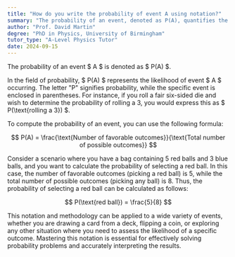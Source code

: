 ```yaml
---
title: "How do you write the probability of event A using notation?"
summary: "The probability of an event, denoted as P(A), quantifies the likelihood of that event occurring."
author: "Prof. David Martin"
degree: "PhD in Physics, University of Birmingham"
tutor_type: "A-Level Physics Tutor"
date: 2024-09-15
---
```


The probability of an event $ A $ is denoted as $ P(A) $.

In the field of probability, $ P(A) $ represents the likelihood of event $ A $ occurring. The letter "P" signifies probability, while the specific event is enclosed in parentheses. For instance, if you roll a fair six-sided die and wish to determine the probability of rolling a 3, you would express this as $ P(\text{rolling a 3}) $.

To compute the probability of an event, you can use the following formula:

$$ 
P(A) = \frac{\text{Number of favorable outcomes}}{\text{Total number of possible outcomes}} 
$$

Consider a scenario where you have a bag containing 5 red balls and 3 blue balls, and you want to calculate the probability of selecting a red ball. In this case, the number of favorable outcomes (picking a red ball) is 5, while the total number of possible outcomes (picking any ball) is 8. Thus, the probability of selecting a red ball can be calculated as follows:

$$ 
P(\text{red ball}) = \frac{5}{8} 
$$

This notation and methodology can be applied to a wide variety of events, whether you are drawing a card from a deck, flipping a coin, or exploring any other situation where you need to assess the likelihood of a specific outcome. Mastering this notation is essential for effectively solving probability problems and accurately interpreting the results.
    